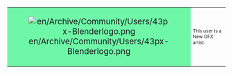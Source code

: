 {| cellspacing="0" align="right" style="width:238px;background:#c5fcdc;"
| style="width:45px;height:45px;background:#6ef7a7;text-align:center;font-size:14pt;" | [[File:en/Archive/Community/Users/43px-Blenderlogo.png]]
| style="font-size:8pt;padding:4pt;line-height:1.25em;" | This user is a New GFX artist.
|}